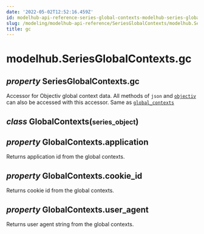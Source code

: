 ```yaml
---
date: '2022-05-02T12:52:16.459Z'
id: modelhub-api-reference-series-global-contexts-modelhub-series-global-contexts-gc
slug: /modeling/modelhub-api-reference/SeriesGlobalContexts/modelhub.SeriesGlobalContexts.gc/
title: gc
---
```


# modelhub.SeriesGlobalContexts.gc

<div class="property">

<h2 class="signature-property"><span class="type-annotation"><em>property</em></span> <span class="additional-name">SeriesGlobalContexts.</span><span class="name">gc</span></h2>


<div class="content">

Accessor for Objectiv global context data. All methods of `json` and [`objectiv`](/docs/modeling/modelhub-api-reference/SeriesGlobalContexts/modelhub.SeriesGlobalContexts.objectiv) can
also be accessed with this accessor. Same as [`global_contexts`](/docs/modeling/modelhub-api-reference/SeriesGlobalContexts/modelhub.SeriesGlobalContexts.global-contexts)

<div class="class">

<h2 class="signature-class"><span class="type-annotation"><em>class</em></span> <span class="name">GlobalContexts(</span><small class="parameter-list"><span class="parameter" id="series_object">series_object</span></small>)</h2>


<div class="content">

<div class="property">

<h2 class="signature-property"><span class="type-annotation"><em>property</em></span> <span class="additional-name">GlobalContexts.</span><span class="name">application</span></h2>


<div class="content">

Returns application id from the global contexts.


</div>

</div>
<div class="property">

<h2 class="signature-property"><span class="type-annotation"><em>property</em></span> <span class="additional-name">GlobalContexts.</span><span class="name">cookie_id</span></h2>


<div class="content">

Returns cookie id from the global contexts.


</div>

</div>
<div class="property">

<h2 class="signature-property"><span class="type-annotation"><em>property</em></span> <span class="additional-name">GlobalContexts.</span><span class="name">user_agent</span></h2>


<div class="content">

Returns user agent string from the global contexts.


</div>

</div>

</div>

</div>

</div>

</div>
